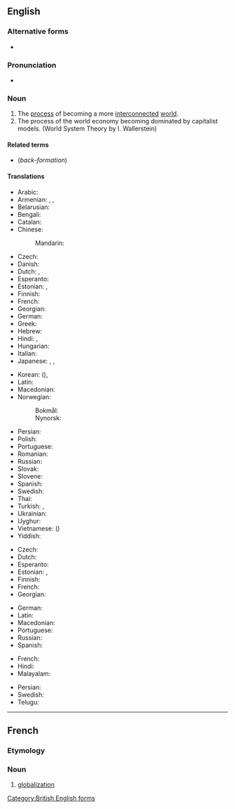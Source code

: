==English==

===Alternative forms===
* {{l|en|globalization}}

===Pronunciation===
* {{rhymes|eɪʃən|lang=en}}

===Noun===
{{wikipedia}}
{{en-noun|~}}

# The [[process]] of becoming a more [[interconnected]] [[world]].
# The process of the world economy becoming dominated by capitalist models. (World System Theory by I. Wallerstein)

====Related terms====
* {{l|en|globalise}} (''back-formation'')

====Translations====
{{trans-top|process of becoming a more interconnected world}}
* Arabic: {{t|ar|عَوْلَمَة|f}}
* Armenian: {{t+|hy|գլոբալիզացիա}}, {{t|hy|համաշխարհայնացում}}, {{t+|hy|գլոբալացում}}
* Belarusian: {{t|be|глабалізацыя|f}}
* Bengali: {{t|bn|বিশ্বায়ন}}
* Catalan: {{t+|ca|globalització|f}}
* Chinese:
*: Mandarin: {{t+|cmn|全球化|tr=quánqiúhuà}}
* Czech: {{t+|cs|globalizace|f}}
* Danish: {{t|da|globalisering|c}}
* Dutch: {{t+|nl|globalisering|f}}, {{t+|nl|mondialisering|f}}
* Esperanto: {{t|eo|tutmondiĝo}}
* Estonian: {{t|et|üleilmastumine}}, {{t|et|globaliseerumine}}
* Finnish: {{t+|fi|globalisaatio}}
* French: {{t+|fr|mondialisation|f}}
* Georgian: {{t|ka|გლობალიზაცია}}
* German: {{t+|de|Globalisierung|f}}
* Greek: {{t+|el|παγκοσμιοποίηση}}
* Hebrew: {{t|he|גלובליזציה}}
* Hindi: {{t|hi|हलिमिकरण|tr=halimikaraṇ}}, {{t|hi|वैश्वीकरण|tr=vaiśvīkaraṇ}}
* Hungarian: {{t+|hu|globalizáció}}
* Italian: {{t+|it|globalizzazione}}
* Japanese: {{t+|ja|グローバリゼーション|tr=gurōbarizēshon}}, {{t|ja|グローバライゼーション|tr=gurōbaraizēshon}}, {{t+|ja|グローバル化|tr=gurōbaru-ka}}
{{trans-mid}}
* Korean: {{t|ko|세계화}} ({{t|ko|世界化|sc=Hani}}), {{t|ko|글로벌화}}
* Latin: {{t|la|globalizatio}}
* Macedonian: {{t|mk|глобализа́ција|f}}
* Norwegian:
*: Bokmål: {{t|nb|globalisering|m|f}}
*: Nynorsk: {{t|nn|globalisering|f}}
* Persian: {{t|fa|جهانی‌سازی|tr=jahanisazi}}
* Polish: {{t+|pl|globalizacja|f}}
* Portuguese: {{t+|pt|globalização|f}}
* Romanian: {{t|ro|globalizare|f}}
* Russian: {{t+|ru|глобализа́ция|f}}
* Slovak: {{t|sk|globalizácia|f}}
* Slovene: {{t|sl|globalizacija|f}}
* Spanish: {{t+|es|globalización|f}}
* Swedish: {{t+|sv|globalisering|c}}
* Thai: {{t+|th|โลกาภิวัตน์}}
* Turkish: {{t+|tr|küreselleşme}}, {{t+|tr|globalleşme}}
* Ukrainian: {{t|uk|глобаліза́ція|f}}
* Uyghur: {{t|ug|يەرشارىلىشىش}}
* Vietnamese: {{t+|vi|toàn cầu hóa}} ({{t|vi|全球化|sc=Hani}})
* Yiddish: {{t|yi|גלאָבאַליזאַציע|f}}
{{trans-bottom}}

{{trans-top|process of world economy becoming dominated by capitalist models}}
* Czech: {{t+|cs|globalizace|f}}
* Dutch: {{t+|nl|globalisering|f}}
* Esperanto: {{t|eo|tutmondiĝo}}
* Estonian: {{t|et|üleilmastumine}}, {{t|et|globaliseerumine}}
* Finnish: {{t+|fi|globalisaatio}}
* French: {{t+|fr|mondialisation|f}}
* Georgian: {{t|ka|გლობალიზაცია}}
{{trans-mid}}
* German: {{t+|de|Globalisierung|f}}
* Latin: {{t|la|globalizatio|f}}
* Macedonian: {{t|mk|глобализа́ција|f}}
* Portuguese: {{t+|pt|globalização|f}}
* Russian: {{t+|ru|глобализа́ция|f}}
* Spanish: {{t|es|mundialización|f}}
{{trans-bottom}}

{{checktrans-top}}
* French: {{t+check|fr|mondialisation|f}}
* Hindi: {{t-check|hi|tr=bhumandikaran}}
* Malayalam: {{t-check|ml|ആഗോളവത്ക്കരണം}} {{attention|ml|2=was "[[ആഗോളവത്ക്കരണം]] [[āgołavatkaraņam]]"}}
{{trans-mid}}
* Persian: {{t-check|fa|جهانی‌سازی|tr=jahanisazi|sc=fa-Arab}}
* Swedish: {{t-check|sv|globalisation}}
* Telugu: {{t-check|te|ప్రపంచీకరణ}}
{{trans-bottom}}

[[Category:British English forms]]

----

==French==

===Etymology===
{{suffix|globaliser|ation|lang=fr}}

===Noun===
{{fr-noun|f}}

# [[globalization]]